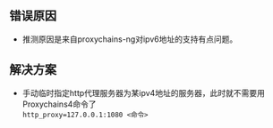 ## 错误原因
- 推测原因是来自proxychains-ng对ipv6地址的支持有点问题。

## 解决方案
- 手动临时指定http代理服务器为某ipv4地址的服务器，此时就不需要用Proxychains4命令了  
`http_proxy=127.0.0.1:1080 <命令>`